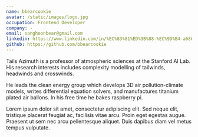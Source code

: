 ```yaml
---
name: bbearcookie
avatar: /static/images/logo.jpg
occupation: Frontend Developer
company: -
email: sanghoonbear@gmail.com
linkedin: https://www.linkedin.com/in/%EC%83%81%ED%9B%88-%EC%9D%B4-a686b4286/
github: https://github.com/bbearcookie
---
```


Tails Azimuth is a professor of atmospheric sciences at the Stanford AI Lab. His research interests includes complexity modelling of tailwinds, headwinds and crosswinds.

He leads the clean energy group which develops 3D air pollution-climate models, writes differential equation solvers, and manufactures titanium plated air ballons. In his free time he bakes raspberry pi.

Lorem ipsum dolor sit amet, consectetur adipiscing elit. Sed neque elit, tristique placerat feugiat ac, facilisis vitae arcu. Proin eget egestas augue. Praesent ut sem nec arcu pellentesque aliquet. Duis dapibus diam vel metus tempus vulputate.
